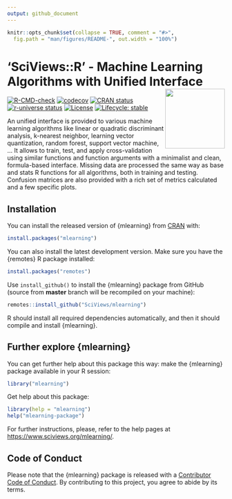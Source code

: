 ```yaml
---
output: github_document
---
```


<!-- README.md is generated from README.Rmd. Please edit that file -->

```r
knitr::opts_chunk$set(collapse = TRUE, comment = "#>",
  fig.path = "man/figures/README-", out.width = "100%")
```

# 'SciViews::R' - Machine Learning Algorithms with Unified Interface <a href="https://www.sciviews.org/mlearning"><img src="man/figures/logo.png" align="right" height="138" /></a>

<!-- badges: start -->
[![R-CMD-check](https://github.com/SciViews/mlearning/actions/workflows/R-CMD-check.yaml/badge.svg)](https://github.com/SciViews/mlearning/actions/workflows/R-CMD-check.yaml)
[![codecov](https://codecov.io/gh/SciViews/mlearning/branch/master/graph/badge.svg?token=1YyLPD4HkZ)](https://app.codecov.io/gh/SciViews/mlearning)
[![CRAN status](https://www.r-pkg.org/badges/version/mlearning)](https://cran.r-project.org/package=mlearning)
[![r-universe status](https://sciviews.r-universe.dev/badges/mlearning)](https://sciviews.r-universe.dev/mlearning)
[![License](https://img.shields.io/badge/license-GPL-blue.svg)](https://www.gnu.org/licenses/gpl-2.0.html)
[![Lifecycle: stable](https://img.shields.io/badge/lifecycle-stable-brightgreen.svg)](https://www.tidyverse.org/lifecycle/#stable)
<!-- badges: end -->

An unified interface is provided to various machine learning algorithms like linear or quadratic discriminant analysis, k-nearest neighbor, learning vector quantization, random forest, support vector machine, ... It allows to train, test, and apply cross-validation using similar functions and function arguments with a minimalist and clean, formula-based interface. Missing data are processed the same way as base and stats R functions for all algorithms, both in training and testing. Confusion matrices are also provided with a rich set of metrics calculated and a few specific plots.

## Installation

You can install the released version of {mlearning} from [CRAN](https://CRAN.R-project.org) with:

``` r
install.packages("mlearning")
```

You can also install the latest development version. Make sure you have the {remotes} R package installed:

``` r
install.packages("remotes")
```

Use `install_github()` to install the {mlearning} package from GitHub (source from **master** branch will be recompiled on your machine):

``` r
remotes::install_github("SciViews/mlearning")
```

R should install all required dependencies automatically, and then it should compile and install {mlearning}.


## Further explore {mlearning}

You can get further help about this package this way: make the {mlearning} package available in your R session:

``` r
library("mlearning")
```

Get help about this package:

``` r
library(help = "mlearning")
help("mlearning-package")
```

For further instructions, please, refer to the help pages at <https://www.sciviews.org/mlearning/>.

## Code of Conduct

Please note that the {mlearning} package is released with a [Contributor Code of Conduct](https://contributor-covenant.org/version/2/1/CODE_OF_CONDUCT.html). By contributing to this project, you agree to abide by its terms.

